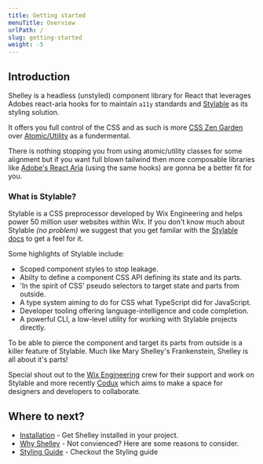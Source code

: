 ```yaml
---
title: Getting started
menuTitle: Overview
urlPath: /
slug: getting-started
weight: -5
---
```


## Introduction

Shelley is a headless (unstyled) component library for React that leverages Adobes react-aria hooks for to maintain `a11y` standards and [Stylable](https://stylable.io) as its styling solution.

It offers you full control of the CSS and as such is more [CSS Zen Garden](https://csszengarden.com/) over [Atomic/Utility](https://acss.io/) as a fundermental.

There is nothing stopping you from using atomic/utility classes for some alignment but if you want full blown tailwind then more composable libraries like [Adobe's React Aria](https://react-spectrum.adobe.com/react-aria/components.html) (using the same hooks) are gonna be a better fit for you.

### What is Stylable?

Stylable is a CSS preprocessor developed by Wix Engineering and helps power 50 million user websites within Wix. If you don't know much about Stylable _(no problem)_ we suggest that you get familar with the [Stylable docs](https://stylable.io/docs/getting-started/intro) to get a feel for it.

Some highlights of Stylable include:

- Scoped component styles to stop leakage.
- Abilty to define a component CSS API defining its state and its parts.
- 'In the spirit of CSS' pseudo selectors to target state and parts from outside.
- A type system aiming to do for CSS what TypeScript did for JavaScript.
- Developer tooling offering language-intelligence and code completion.
- A powerful CLI, a low-level utility for working with Stylable projects directly.

To be able to pierce the component and target its parts from outside is a killer feature of Stylable. Much like Mary Shelley's Frankenstein, Shelley is all about it's parts!

Special shout out to the [Wix Engineering](https://www.wix.engineering/) crew for their support and work on Stylable and more recently [Codux](https://www.codux.com/) which aims to make a space for designers and developers to collaborate.

## Where to next?

- [Installation](/getting-started/installation) - Get Shelley installed in your project.
- [Why Shelley](/getting-started/why-shelley) - Not convienced? Here are some reasons to consider.
- [Styling Guide](/styling-guide) - Checkout the Styling guide
